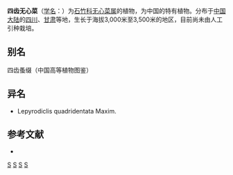 {{Speciesbox
| taxon = Arenaria(植物) quadridentata
| binomial_authority = (Maxim.) Williams
}}

'''四齿无心菜'''（[[学名|学名]]：{{lang|la|''Arenaria quadridentata''}}）为[[石竹科|石竹科]][[无心菜属|无心菜属]]的植物，为中国的特有植物。分布于[[中国大陆|中国大陆]]的[[四川|四川]]、[[甘肃|甘肃]]等地，生长于海拔3,000米至3,500米的地区，目前尚未由人工引种栽培。

== 别名 ==
四齿蚤缀（中国高等植物图鉴）

== 异名 ==
* Lepyrodiclis quadridentata Maxim.

== 参考文献 ==
<div class="references-small">
* {{cite web| url =http://www.bioinfo.cn/db05/KmzwSpecies.php?action=view&id=3665| title =四齿无心菜| work =《中国高等植物数据库全库》| publisher =中国科学院微生物研究所| author =昆明植物研究所| accessdate =2009-02-24| deadurl =yes| archiveurl =https://web.archive.org/web/20160305032821/http://www.bioinfo.cn/db05/KmzwSpecies.php?action=view&id=3665| archivedate =2016-03-05}}
</div>
{{Taxonbar|from=Q10925439}}

[[Category:无心菜属|S]]
[[Category:中国特有植物|S]]
[[Category:四川植物|S]]
[[Category:甘肃植物|S]]